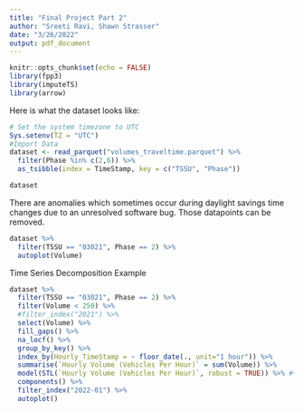 ```yaml
---
title: "Final Project Part 2"
author: "Sreeti Ravi, Shawn Strasser"
date: "3/26/2022"
output: pdf_document
---
```


```r
knitr::opts_chunk$set(echo = FALSE)
library(fpp3)
library(imputeTS)
library(arrow)
```


Here is what the dataset looks like:

```r
# Set the system timezone to UTC
Sys.setenv(TZ = "UTC")
#Import Data
dataset <- read_parquet("volumes_traveltime.parquet") %>% 
  filter(Phase %in% c(2,6)) %>%
  as_tsibble(index = TimeStamp, key = c("TSSU", "Phase"))

dataset
```

There are anomalies which sometimes occur during daylight savings time changes due to an unresolved software bug. Those datapoints can be removed.

```r
dataset %>%
  filter(TSSU == "03021", Phase == 2) %>%
  autoplot(Volume)
```

Time Series Decomposition Example

```r
dataset %>%
  filter(TSSU == "03021", Phase == 2) %>%
  filter(Volume < 250) %>%
  #filter_index("2021") %>%
  select(Volume) %>%
  fill_gaps() %>%
  na_locf() %>%
  group_by_key() %>%
  index_by(Hourly_TimeStamp = ~ floor_date(., unit="1 hour")) %>%
  summarise(`Hourly Volume (Vehicles Per Hour)` = sum(Volume)) %>%
  model(STL(`Hourly Volume (Vehicles Per Hour)`, robust = TRUE)) %>% #~ season(period = 96) + season(period = 96 * 7)
  components() %>%
  filter_index("2022-01") %>%
  autoplot()

```
```r
```